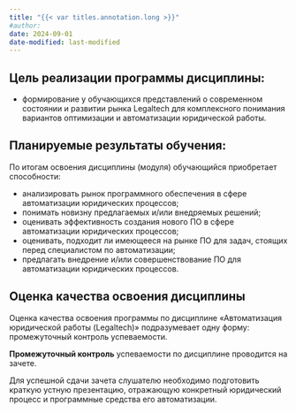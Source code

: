 ```yaml
---
title: "{{< var titles.annotation.long >}}"
#author:
date: 2024-09-01
date-modified: last-modified
---
```



## Цель реализации программы дисциплины:

- формирование у обучающихся представлений о современном состоянии и развитии рынка Legaltech для комплексного понимания вариантов оптимизации и автоматизации юридической работы.


## Планируемые результаты обучения:
По итогам освоения дисциплины (модуля) обучающийся приобретает способности:

- анализировать рынок программного обеспечения в сфере автоматизации юридических процессов;
- понимать новизну предлагаемых и/или внедряемых решений;
- оценивать эффективность создания нового ПО в сфере автоматизации юридических процессов;
- оценивать, подходит ли имеющееся на рынке ПО для задач, стоящих перед специалистом по автоматизации;
- предлагать внедрение и/или совершенствование ПО для автоматизации юридических процессов.


## Оценка качества освоения дисциплины
Оценка качества освоения программы по дисциплине &laquo;Автоматизация юридической работы (Legaltech)&raquo; подразумевает одну форму: промежуточный контроль успеваемости.

**Промежуточный контроль** успеваемости по дисциплине проводится на зачете.

Для успешной сдачи зачета слушателю необходимо подготовить краткую устную презентацию, отражающую конкретный юридический процесс и программные средства его автоматизации.
